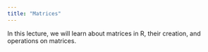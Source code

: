 ```yaml
---
title: "Matrices"
---
```


In this lecture, we will learn about matrices in R, their creation, and operations on matrices.
